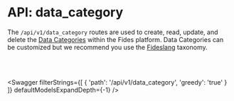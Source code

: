

# API: data_category

The `/api/v1/data_category` routes are used to create, read, update, and delete the [Data Categories](/tutorials/data-mapping/data-mapping-glossary#data-category) within the Fides platform. Data Categories can be customized but we recommend you use the [Fideslang](https://ethyca.github.io/fideslang/explorer/) taxonomy.

<br></br>

<Swagger 
    filterStrings={[
        {
            'path': '/api/v1/data_category',
            'greedy': 'true'
        }
    ]} 
    defaultModelsExpandDepth={-1}
/>
